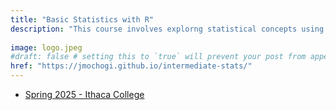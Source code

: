 ```yaml
---
title: "Basic Statistics with R"
description: "This course involves explorng statistical concepts using R statistical software"
 
image: logo.jpeg
#draft: false # setting this to `true` will prevent your post from appearing on your listing page until you're ready!
href: "https://jmochogi.github.io/intermediate-stats/"
---
```


-   <a href="https://jmochogi.github.io/basic-statwithR-sp25/" target="_blank">Spring 2025 - Ithaca College</a>
